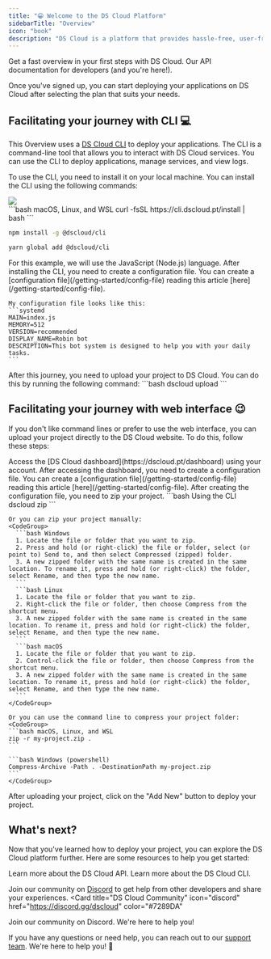 ```yaml
---
title: "😁 Welcome to the DS Cloud Platform"
sidebarTitle: "Overview"
icon: "book"
description: "DS Cloud is a platform that provides hassle-free, user-friendly enterprise hosting services. Get started in minutes. ✨"
---
```


<CardGroup>
  <Card
    title="Quick Start Guide"
    icon="book"
    href="/getting-started/quick-start"
  >
    Get a fast overview in your first steps with DS Cloud.
  </Card>
  <Card title="Official API" icon="code" href="/api-reference">
    Our API documentation for developers (and you're here!).
  </Card>
</CardGroup>

<Snippet file="before.mdx" />

Once you've signed up, you can start deploying your applications on DS Cloud after selecting the plan that suits your needs.

## Facilitating your journey with CLI 💻
This Overview uses a [DS Cloud CLI](/cli) to deploy your applications. The CLI is a command-line tool that allows you to interact with DS Cloud services. You can use the CLI to deploy applications, manage services, and view logs.

To use the CLI, you need to install it on your local machine. You can install the CLI using the following commands:

<Frame>
  <img src="https://cdn.dscloud.pt/blog/posts/changelog/01-02-2024/ds-cli-install.gif" />
</Frame>
<br/>

<CodeGroup>
```bash macOS, Linux, and WSL 
curl -fsSL https://cli.dscloud.pt/install | bash
```

```bash Windows with npm
npm install -g @dscloud/cli
```

```bash Windows with yarn
yarn global add @dscloud/cli
```
</CodeGroup>

<Steps>
  <Step title="Read the instructions about your language">
    <Snippet file="languages.mdx" />
    <Info>For this example, we will use the JavaScript (Node.js) language.</Info>
  </Step>
  <Step title="Create your DS Cloud config file">
    After installing the CLI, you need to create a configuration file. You can create a [configuration file](/getting-started/config-file) reading this article [here](/getting-started/config-file).

    My configuration file looks like this:
    ```systemd
    MAIN=index.js
    MEMORY=512
    VERSION=recommended
    DISPLAY_NAME=Robin bot
    DESCRIPTION=This bot system is designed to help you with your daily tasks.
    ```
  </Step>
  <Step title="Upload your project">
    After this journey, you need to upload your project to DS Cloud. You can do this by running the following command:
    ```bash
    dscloud upload
    ```
  </Step>
</Steps>

## Facilitating your journey with web interface 😉
If you don't like command lines or prefer to use the web interface, you can upload your project directly to the DS Cloud website. To do this, follow these steps:

<Steps>
  <Step title="Access the DS Cloud website">
    Access the [DS Cloud dashboard](https://dscloud.pt/dashboard) using your account.
  </Step>
  <Step title="Create your DS Cloud config file">
    After accessing the dashboard, you need to create a configuration file. You can create a [configuration file](/getting-started/config-file) reading this article [here](/getting-started/config-file).
  </Step>
  <Step title="ZIP your project">
    After creating the configuration file, you need to zip your project.
    ```bash Using the CLI
    dscloud zip
    ```

    Or you can zip your project manually:
    <CodeGroup>
      ```bash Windows
      1. Locate the file or folder that you want to zip.
      2. Press and hold (or right-click) the file or folder, select (or point to) Send to, and then select Compressed (zipped) folder.
      3. A new zipped folder with the same name is created in the same location. To rename it, press and hold (or right-click) the folder, select Rename, and then type the new name.
      ```
      ```bash Linux
      1. Locate the file or folder that you want to zip.
      2. Right-click the file or folder, then choose Compress from the shortcut menu.
      3. A new zipped folder with the same name is created in the same location. To rename it, press and hold (or right-click) the folder, select Rename, and then type the new name.
      ```
      ```bash macOS
      1. Locate the file or folder that you want to zip.
      2. Control-click the file or folder, then choose Compress from the shortcut menu.
      3. A new zipped folder with the same name is created in the same location. To rename it, press and hold (or right-click) the folder, select Rename, and then type the new name.
      ```
    </CodeGroup>

    Or you can use the command line to compress your project folder:
    <CodeGroup>
    ```bash macOS, Linux, and WSL
    zip -r my-project.zip .
    ```

    ```bash Windows (powershell)
    Compress-Archive -Path . -DestinationPath my-project.zip
    ```
    </CodeGroup>
   </Step>
  <Step title="Deploy your project">
    After uploading your project, click on the "Add New" button to deploy your project.
  </Step>
</Steps>

## What's next?
Now that you've learned how to deploy your project, you can explore the DS Cloud platform further. Here are some resources to help you get started:

<CardGroup>
  <Card
    title="API Reference"
    icon="server"
    href="/api-reference"
  >
    Learn more about the DS Cloud API.
  </Card>
  <Card
    title="CLI Reference"
    icon="code"
    href="/cli-reference"
  >
    Learn more about the DS Cloud CLI.
  </Card>
</CardGroup>

Join our community on [Discord](https://discord.gg/dscloud) to get help from other developers and share your experiences.
<Card 
  title="DS Cloud Community"
  icon="discord"
  href="https://discord.gg/dscloud"
  color="#7289DA"
>
  Join our community on Discord. We're here to help you!
</Card>

If you have any questions or need help, you can reach out to our [support team](https://dscloud.pt/dashboard/support). We're here to help you! 🚀
